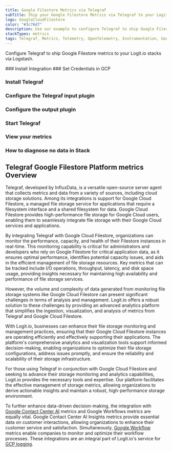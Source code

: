```yaml
---
title: Google Filestore Metrics via Telegraf
subTitle: Ship your Google Filestore Metrics via Telegraf to your Logit.io Stack
logo: GoogleCloudFilestore
color: "#3c76d7"
description: Use our example to configure Telegraf to ship Google Filestore metrics to Logit.io. Configure Telegraf to send Google Filestore metrics to Logstash or Elastic.
stackTypes: metrics
tags: Telegraf, Metrics, Telemetry, OpenTelemetry, Instrumentation, Google Filestore, File Storage, Cloud File Storage
---
```


Configure Telegraf to ship Google Filestore metrics to your Logit.io stacks via Logstash.

<Steps>
  ### Install Integration
  <InstallIntegration/>
  ### Set Credentials in GCP

  <SetGCPCredentials intro="Google Filestore represents a comprehensive suite of services offered within Google Cloud, specifically designed for the creation, deployment, and management of high-performance file storage solutions. It enables secure and efficient storage and access to files in a cloud-native environment, catering to diverse application workloads."/>
  
  ### Install Telegraf

  <InstallTelegraf />

  ### Configure the Telegraf input plugin

  <TelegrafStackDriverInput metric_type="file.googleapis.com"/>

  ### Configure the output plugin

  <TelegrafOutputPlugin />

  ### Start Telegraf

  <StartTelegraf />

  ### View your metrics
  <LaunchStack stackType="metrics" source="Google_Filestore_Metrics_via_Telegraf" utmMedium="metrics" utmCampaign="telegraf-GoogleFilestore-metrics" />

  ### How to diagnose no data in Stack

  <DiagnoseNoData />
</Steps>

## Telegraf Google Filestore Platform metrics Overview

Telegraf, developed by InfluxData, is a versatile open-source server agent that collects metrics and data 
from a variety of sources, including cloud storage solutions. Among its integrations is support for 
Google Cloud Filestore, a managed file storage service for applications that require a filesystem 
interface and a shared filesystem for data. Google Cloud Filestore provides high-performance file storage 
for Google Cloud users, enabling them to seamlessly integrate file storage with their Google Cloud services and applications.

By integrating Telegraf with Google Cloud Filestore, organizations can monitor the performance, capacity, 
and health of their Filestore instances in real-time. This monitoring capability is critical for 
administrators and developers who rely on Google Filestore for critical application data, as it 
ensures optimal performance, identifies potential capacity issues, and aids in the efficient management 
of file storage resources. Key metrics that can be tracked include I/O operations, throughput, latency, 
and disk space usage, providing insights necessary for maintaining high availability and performance of file storage services.

However, the volume and complexity of data generated from monitoring file storage systems like 
Google Cloud Filestore can present significant challenges in terms of analysis and management. 
Logit.io offers a robust solution to these challenges by providing an advanced analytics platform 
that simplifies the ingestion, visualization, and analysis of metrics from Telegraf and Google Cloud Filestore. 

With Logit.io, businesses can enhance their file storage monitoring and management practices, 
ensuring that their Google Cloud Filestore instances are operating efficiently and effectively 
supporting their applications. The platform's comprehensive analytics and visualization tools 
support informed decision-making, enabling organizations to optimize their file storage 
configurations, address issues promptly, and ensure the reliability and scalability of their storage infrastructure.

For those using Telegraf in conjunction with Google Cloud Filestore and seeking to advance 
their storage monitoring and analytics capabilities, Logit.io provides the necessary tools 
and expertise. Our platform facilitates the effective management of storage metrics, allowing 
organizations to derive actionable insights and maintain a robust, high-performance storage environment.

To further enhance data-driven decision-making, the integration with [Google Contact Center AI](/integrations/infrastructure-metrics/google-cloud/contact-center-ai-insights-telegraf-metrics) 
metrics and Google Workflows metrics are equally vital. Google Contact Center AI Insights 
metrics provide essential data on customer interactions, allowing organizations to enhance 
their customer service and satisfaction. Simultaneously, 
[Google Workflow](/integrations/infrastructure-metrics/google-cloud/workflows-telegraf-metrics) metrics 
enable companies to monitor and optimize their workflow processes. These integrations are an 
integral part of Logit.io's service for [GCP logging](https://logit.io/solutions/gcp-logging/).